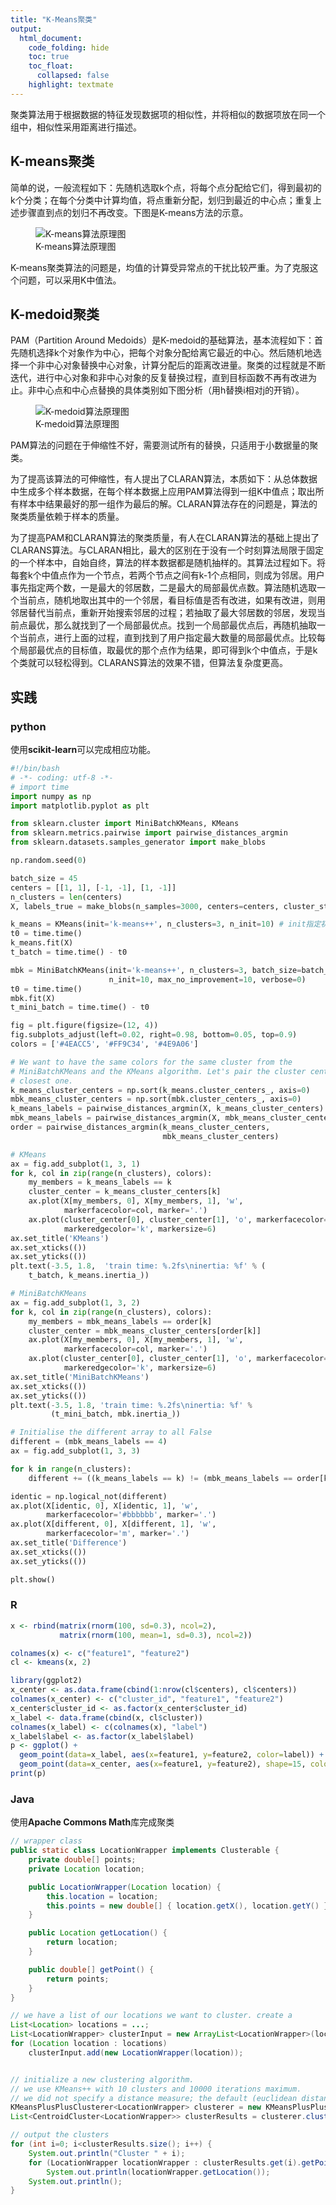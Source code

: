 ```yaml
---
title: "K-Means聚类"
output:
  html_document:
    code_folding: hide
    toc: true
    toc_float: 
      collapsed: false
    highlight: textmate
---
```



聚类算法用于根据数据的特征发现数据项的相似性，并将相似的数据项放在同一个组中，相似性采用距离进行描述。

## K-means聚类

简单的说，一般流程如下：先随机选取k个点，将每个点分配给它们，得到最初的k个分类；在每个分类中计算均值，将点重新分配，划归到最近的中心点；重复上述步骤直到点的划归不再改变。下图是K-means方法的示意。


![K-means算法原理图](images/k-means-illustrate.png)


K-means聚类算法的问题是，均值的计算受异常点的干扰比较严重。为了克服这个问题，可以采用K中值法。

## K-medoid聚类
PAM（Partition Around Medoids）是K-medoid的基础算法，基本流程如下：首先随机选择k个对象作为中心，把每个对象分配给离它最近的中心。然后随机地选择一个非中心对象替换中心对象，计算分配后的距离改进量。聚类的过程就是不断迭代，进行中心对象和非中心对象的反复替换过程，直到目标函数不再有改进为止。非中心点和中心点替换的具体类别如下图分析（用h替换i相对j的开销）。
   
![K-medoid算法原理图](images/K-medoid_illustrate.png)

PAM算法的问题在于伸缩性不好，需要测试所有的替换，只适用于小数据量的聚类。

为了提高该算法的可伸缩性，有人提出了CLARAN算法，本质如下：从总体数据中生成多个样本数据，在每个样本数据上应用PAM算法得到一组K中值点；取出所有样本中结果最好的那一组作为最后的解。CLARAN算法存在的问题是，算法的聚类质量依赖于样本的质量。

为了提高PAM和CLARAN算法的聚类质量，有人在CLARAN算法的基础上提出了CLARANS算法。与CLARAN相比，最大的区别在于没有一个时刻算法局限于固定的一个样本中，自始自终，算法的样本数据都是随机抽样的。其算法过程如下。将每套k个中值点作为一个节点，若两个节点之间有k-1个点相同，则成为邻居。用户事先指定两个数，一是最大的邻居数，二是最大的局部最优点数。算法随机选取一个当前点，随机地取出其中的一个邻居，看目标值是否有改进，如果有改进，则用邻居替代当前点，重新开始搜索邻居的过程；若抽取了最大邻居数的邻居，发现当前点最优，那么就找到了一个局部最优点。找到一个局部最优点后，再随机抽取一个当前点，进行上面的过程，直到找到了用户指定最大数量的局部最优点。比较每个局部最优点的目标值，取最优的那个点作为结果，即可得到k个中值点，于是k个类就可以轻松得到。CLARANS算法的效果不错，但算法复杂度更高。

## 实践
### python
使用**scikit-learn**可以完成相应功能。

```python
#!/bin/bash
# -*- coding: utf-8 -*-
# import time
import numpy as np
import matplotlib.pyplot as plt

from sklearn.cluster import MiniBatchKMeans, KMeans
from sklearn.metrics.pairwise import pairwise_distances_argmin
from sklearn.datasets.samples_generator import make_blobs

np.random.seed(0)

batch_size = 45
centers = [[1, 1], [-1, -1], [1, -1]]
n_clusters = len(centers)
X, labels_true = make_blobs(n_samples=3000, centers=centers, cluster_std=0.7) 

k_means = KMeans(init='k-means++', n_clusters=3, n_init=10) # init指定初始化方法，n_clusters指定聚类数，n_init表示重复几次选最好
t0 = time.time()
k_means.fit(X)
t_batch = time.time() - t0

mbk = MiniBatchKMeans(init='k-means++', n_clusters=3, batch_size=batch_size,
                      n_init=10, max_no_improvement=10, verbose=0)
t0 = time.time()
mbk.fit(X)
t_mini_batch = time.time() - t0

fig = plt.figure(figsize=(12, 4))
fig.subplots_adjust(left=0.02, right=0.98, bottom=0.05, top=0.9)
colors = ['#4EACC5', '#FF9C34', '#4E9A06']

# We want to have the same colors for the same cluster from the
# MiniBatchKMeans and the KMeans algorithm. Let's pair the cluster centers per
# closest one.
k_means_cluster_centers = np.sort(k_means.cluster_centers_, axis=0)
mbk_means_cluster_centers = np.sort(mbk.cluster_centers_, axis=0)
k_means_labels = pairwise_distances_argmin(X, k_means_cluster_centers)
mbk_means_labels = pairwise_distances_argmin(X, mbk_means_cluster_centers)
order = pairwise_distances_argmin(k_means_cluster_centers,
                                  mbk_means_cluster_centers)

# KMeans
ax = fig.add_subplot(1, 3, 1)
for k, col in zip(range(n_clusters), colors):
    my_members = k_means_labels == k
    cluster_center = k_means_cluster_centers[k]
    ax.plot(X[my_members, 0], X[my_members, 1], 'w',
            markerfacecolor=col, marker='.')
    ax.plot(cluster_center[0], cluster_center[1], 'o', markerfacecolor=col,
            markeredgecolor='k', markersize=6)
ax.set_title('KMeans')
ax.set_xticks(())
ax.set_yticks(())
plt.text(-3.5, 1.8,  'train time: %.2fs\ninertia: %f' % (
    t_batch, k_means.inertia_))

# MiniBatchKMeans
ax = fig.add_subplot(1, 3, 2)
for k, col in zip(range(n_clusters), colors):
    my_members = mbk_means_labels == order[k]
    cluster_center = mbk_means_cluster_centers[order[k]]
    ax.plot(X[my_members, 0], X[my_members, 1], 'w',
            markerfacecolor=col, marker='.')
    ax.plot(cluster_center[0], cluster_center[1], 'o', markerfacecolor=col,
            markeredgecolor='k', markersize=6)
ax.set_title('MiniBatchKMeans')
ax.set_xticks(())
ax.set_yticks(())
plt.text(-3.5, 1.8, 'train time: %.2fs\ninertia: %f' %
         (t_mini_batch, mbk.inertia_))

# Initialise the different array to all False
different = (mbk_means_labels == 4)
ax = fig.add_subplot(1, 3, 3)

for k in range(n_clusters):
    different += ((k_means_labels == k) != (mbk_means_labels == order[k]))

identic = np.logical_not(different)
ax.plot(X[identic, 0], X[identic, 1], 'w',
        markerfacecolor='#bbbbbb', marker='.')
ax.plot(X[different, 0], X[different, 1], 'w',
        markerfacecolor='m', marker='.')
ax.set_title('Difference')
ax.set_xticks(())
ax.set_yticks(())

plt.show()
```



### R

``` r
x <- rbind(matrix(rnorm(100, sd=0.3), ncol=2), 
           matrix(rnorm(100, mean=1, sd=0.3), ncol=2))

colnames(x) <- c("feature1", "feature2")
cl <- kmeans(x, 2)

library(ggplot2)
x_center <- as.data.frame(cbind(1:nrow(cl$centers), cl$centers))
colnames(x_center) <- c("cluster_id", "feature1", "feature2")
x_center$cluster_id <- as.factor(x_center$cluster_id)
x_label <- data.frame(cbind(x, cl$cluster))
colnames(x_label) <- c(colnames(x), "label")
x_label$label <- as.factor(x_label$label)
p <- ggplot() + 
  geom_point(data=x_label, aes(x=feature1, y=feature2, color=label)) +
  geom_point(data=x_center, aes(x=feature1, y=feature2), shape=15, color="black", size=I(3))
print(p)                    
```


### Java
使用**Apache Commons Math**库完成聚类


``` java
// wrapper class
public static class LocationWrapper implements Clusterable {
    private double[] points;
    private Location location;

    public LocationWrapper(Location location) {
        this.location = location;
        this.points = new double[] { location.getX(), location.getY() }
    }

    public Location getLocation() {
        return location;
    }

    public double[] getPoint() {
        return points;
    }
}

// we have a list of our locations we want to cluster. create a      
List<Location> locations = ...;
List<LocationWrapper> clusterInput = new ArrayList<LocationWrapper>(locations.size());
for (Location location : locations)
    clusterInput.add(new LocationWrapper(location));


// initialize a new clustering algorithm. 
// we use KMeans++ with 10 clusters and 10000 iterations maximum.
// we did not specify a distance measure; the default (euclidean distance) is used.
KMeansPlusPlusClusterer<LocationWrapper> clusterer = new KMeansPlusPlusClusterer<LocationWrapper>(10, 10000);
List<CentroidCluster<LocationWrapper>> clusterResults = clusterer.cluster(clusterInput);

// output the clusters
for (int i=0; i<clusterResults.size(); i++) {
    System.out.println("Cluster " + i);
    for (LocationWrapper locationWrapper : clusterResults.get(i).getPoints())
        System.out.println(locationWrapper.getLocation());
    System.out.println();
}
```

